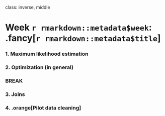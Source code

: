 
class: inverse, middle

# Week `r rmarkdown::metadata$week`: .fancy[`r rmarkdown::metadata$title`]

### 1. Maximum likelihood estimation
### 2. Optimization (in general)

### BREAK

### 3. Joins
### 4. .orange[Pilot data cleaning]
